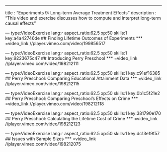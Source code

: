 --- 
title       : "Experiments 9: Long-term Average Treatment Effects"
description : "This video and exercise discusses how to compute and interpret long-term causal effects"


--- type:VideoExercise lang:r aspect_ratio:62.5 xp:50 skills:1 key:a4a42746de
## Finding Lifetime Outcomes of Experiments
*** =video_link
//player.vimeo.com/video/199856517


--- type:VideoExercise lang:r aspect_ratio:62.5 xp:50 skills:1 key:9223675c47
## Introducing Perry Preschool
*** =video_link
//player.vimeo.com/video/198212111


--- type:VideoExercise lang:r aspect_ratio:62.5 xp:50 skills:1 key:c91ef16385
## Perry Preschool: Comparing Educational Attainment Data
*** =video_link
//player.vimeo.com/video/198212115


--- type:VideoExercise lang:r aspect_ratio:62.5 xp:50 skills:1 key:0b1c5f21e2
## Perry Preschool: Comparing Preschool's Effects on Crime
*** =video_link
//player.vimeo.com/video/198212118


--- type:VideoExercise lang:r aspect_ratio:62.5 xp:50 skills:1 key:381790e170
## Perry Preschool: Calculating the Lifetime Cost of Crime
*** =video_link
//player.vimeo.com/video/198212123


--- type:VideoExercise lang:r aspect_ratio:62.5 xp:50 skills:1 key:dc13ef9f57
## Issues with Sample Sizes
*** =video_link
//player.vimeo.com/video/198212075

